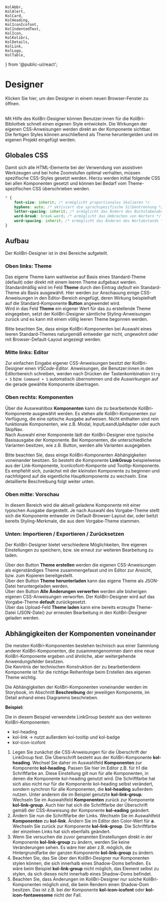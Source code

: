 	KolAbbr,
	KolAlert,
	KolCard,
	KolHeading,
	KolIconIcofont,
	KolIndentedText,
	KolIcon,
	KolKolibri,
	KolDetails,
	KolLink,
	KolLogo,
	KolTable,
} from '@public-ui/react';

# Designer

<div className="grid grid-cols-2">
	<KolCard _headline="Eigenes Theme erstellen" _level={2}>
		<KolLink slot="content" _useCase="nav" _href="/designer" _target="designer">
			<div className="flex gap-4 py-2">
				<KolIcon className="homepage" _icon="fas fa-paint-brush" />
				<span>Klicken Sie hier, um den Designer in einem neuen Browser-Fenster zu öffnen.</span>
			</div>
		</KolLink>
	</KolCard>
</div>

<br />

Mit Hilfe des KoliBri-Designer können Benutzer:innen für die KoliBri-Bibliothek schnell einen eigenen
Style entwickeln. Die Wirkungen der eigenen CSS-Anweisungen werden direkt an der Komponente
sichtbar.<br/>
Die fertigen Styles können anschließend als Theme heruntergelden und im eigenen Projekt eingefügt werden.

## Globales CSS

Damit sich alle HTML-Elemente bei der Verwendung von assistiven Werkzeugen und bei hohe Zoomstufen optimal verhalten,
müssen spezifische CSS-Styles gesetzt werden. Hierzu werden initial folgende CSS bei allen Komponenten gesetzt und
können bei Bedarf vom Theme-spezifischen CSS überschrieben werden.

```css
* {
	font-size: inherit; /* ermöglicht proportionales Skalieren */
	hyphens: auto; /* aktiviert die sprachspezifische Silbentrennung */
	letter-spacing: inherit; /* ermöglicht das Ändern des Buchstabenabstands */
	word-break: break-word; /* ermöglicht das Umbrechen von Wortern */
	word-spacing: inherit; /* ermöglicht das Änderen des Wortabstands */
}
```

## Aufbau

Der KoliBri-Designer ist in drei Bereiche aufgeteilt.

### Oben links: Theme

Das eigene Theme kann wahlweise auf Basis eines Standard-Theme (default) oder direkt mit einem leeren Theme aufgebaut
werden. Standardmäßig wird im Feld <b>Theme</b> durch den Eintrag <i> default</i> ein Standard-Theme als Basis ausgewählt.
Hier werden zur Anschauung einige CSS-Anweisungen in den Editor-Bereich eingefügt, deren Wirkung beispielhaft auf die
Standard-Komponente <b>Button</b> angewendet wird.<br />
Wird in das Feld <b>Theme</b> ein eigener Wert für das zu erstellende Theme eingegeben, setzt der KoliBri-Designer sämtliche
Styling-Anweisungen zurück und es kann mit einem völlig leeren Theme begonnen werden.

<kol-indented-text>Bitte beachten Sie, dass einige KoliBri-Komponenten bei Auswahl eines leeren Standard-Themes naturgemäß entweder
gar nicht, ungewohnt oder mit Browser-Default-Layout angezeigt werden.</kol-indented-text>

### Mitte links: Editor

Zur einfachen Eingabe eigener CSS-Anweisungen besitzt der KoliBri-Designer einen <i>VSCode-Editor</i>. Anweisungen, die Benutzer:innen
in den Editorbereich schreiben, werden nach Drücken der Tastenkombination <code>Strg + S</code> bzw. <code>Command + S</code>
automatisch übernommen und die Auswirkungen auf die gerade gewählte Komponente übertragen.

### Oben rechts: Komponenten

Über die Auswwahlbox <b>Komponenten</b> kann die zu bearbeitende KoliBri-Komponente ausgewählt werden. Es stehen alle KoliBri-Komponenten zur Verfügung,
die eine optische Ausgabe aufweisen. Nicht enthalten sind rein funktionale Komponenten, wie z.B. Modal, InputLeandUpAdapter oder auch SkipNav.<br/>
Nach Auswahl einer Komponente lädt der KoliBri-Designer eine typische Basisausgabe der Komponente. Bei Komponenten, die unterschiedliche Varianten besitzen, wie z.B.
Button, werden alle Varianten ausgegeben.

<kol-indented-text>Bitte beachten Sie, dass einige KoliBri-Komponenten Abhängigkeiten voneinander besitzen. So besteht die Komponente <b> LinkGroup</b>
beispielweise aus der Link-Komponente, IconIcofont-Komponte und Tooltip-Komponente. Es empfiehlt sich, zunächst mit der <i>kleinsten</i>
Komponente zu beginnen und nachfolgend auf die eigentliche Hauptkomponente zu wechseln. Eine detaillierte Beschreibung folgt weiter unten.</kol-indented-text>

### Oben mitte: Vorschau

In diesem Bereich wird die aktuell geladene Komponente mit einer typischen Ausgabe dargestellt. Je nach Auswahl des Vorgabe-Theme stellt sich die
Komponente entweder im Default-Browser-Layout dar, oder beitzt bereits Styling-Merkmale, die aus dem Vorgabe-Theme stammen.<br/>

### Unten: Importieren / Exportieren / Zurücksetzen

Der KoliBri-Designer bietet verschiedene Möglichkeiten, Ihre eigenen Einstellungen zu speichern, bzw. sie erneut zur weiteren Bearbeitung zu laden.

Über den Button <b> Theme erstellen </b> werden die eigenen CSS-Anweisungen als eigenständiges Theme zusammengefasst und im Editor zur Ansicht, bzw. zum
Kopieren bereitgestellt.<br/>
Über den Button <b> Theme herunterladen</b> kann das eigene Theme als JSON-Datei heruntergeladen werden.<br/>
Über den Button <b>Alle Änderungen verwerfen</b> werden alle bisherigen eigenen CSS-Anweisungen verworfen. Der KoliBri-Designer wird auf das
Vorgabe-Theme <b> default</b> zurückgesetzt.<br/>
Über das Upload-Feld <b>Theme laden</b> kann eine bereits erzeugte Theme-Datei (JSON-Datei) zur erneuten Bearbeitung in den KoliBri-Designer geladen werden.

## Abhängigkeiten der Komponenten voneinander

Die meisten KoliBri-Komponenten bestehen technisch aus einer Sammlung anderer KoliBri-Komponenten, die zusammengenommen dann eine neue
KoliBri-Komponente ergeben und ähnliche, aber weitergehende Anwendungsfelder besitzen.<br/>
Die Kenntnis der technischen Konstruktion der zu bearbeitendenn Komponente ist für die richtige Reihenfolge beim Erstellen des eigenen Theme wichtig.

<kol-indented-text>Die Abhängigkeiten der KoliBri-Komponenten voneinander werden im Storybook, im Abschnitt <b >Beschreibung</b>
der jeweiligen Komponente, im Detail anhand eines Diagramms beschrieben.</kol-indented-text>

<p>
	<b>Beispiel:</b>
</p>

<kol-link-group _heading="Überschrift" _links="[{'_label':'Link 1', '_icon':'icofont-home','_href':'test'},{'_label':'Link 2', '_icon':'icofont-phone','_href':'test'}]" _list-style-type="none"></kol-link-group>

Die in diesem Beispiel verwendete LinkGroup besteht aus den weiteren KoliBri-Komponenten:

- kol-heading
- kol-link -> nutzt außerdem kol-tooltip und kol-badge
- kol-icon-icofont

1. Legen Sie zunächst die CSS-Anweisungen für die Überschrift der LinkGroup fest. Die Überschrift besteht aus der KoliBri-Komponente <b> kol-heading</b>.
   Wechsel Sie daher im Auswahlfeld <b>Komponenten</b> zur Komponente <b>kol-heading</b>. Passen Sie hier im Editor z.B. für h1 die Schriftfarbe an. Diese Einstellung gilt
   nun für alle Komponenten, in denen die Komponente kol-heading genutzt wird. Die Schriftfarbe hat sich also nicht nur für die Komponente kol-heading selbst
   verändert, sondern synchron für alle Komponenten, die <b>kol-heading</b> außerdem nutzen. Unter anderem die im Beispiel genutzte <b>kol-link-group</b>.<br/>Wechseln Sie im Auswahlfeld <b>Komponenten</b>
   zurück zur Komponente <b>kol-link-group</b>. Auch hier hat sich die Schriftfarbe der Überschrift gemäß der CSS-Anweisung der Komponente <b>kol-eading</b> geändert.
2. Ändern Sie nun die Schriftfarbe der Links. Wechseln Sie im Auswahlfeld <b>Komponenten</b> zu <b>kol-link</b>. Ändern Sie im Editor den Color-Wert für <b>a</b>. Wechseln Sie zurück zur Komponente
   <b>kol-link-group</b>. Die Schriftfarbe der einzelnen Links hat sich ebenfalls geändert.
3. Wenn Sie versuchen die zuvor genannten Einstellungen direkt in der Komponente <b>kol-link-group</b> zu ändern, werden Sie keine Veränderungen sehen.
   Es wäre hier aber z.B. möglich, die Hintergrundfarbe der ganzen Komponente <b>kol-link-group</b> zu ändern.
4. Beachten Sie, das Sie über den KoliBri-Designer nur Komponenten stylen können, die sich innerhalb eines Shadow-Doms befinden.
   Es wäre beim Beispiel <b>kol-link-group</b> nicht möglich, das Element <b><kol-link-group></kol-link-group></b> selbst zu stylen, da sich dieses nicht
   innerhalb eines Shadow-Doms befindet.
5. Beachten Sie, dass Änderungen im KoliBri-Designer nur solche KoliBri-Komponenten möglich sind, die beim Rendern einen Shadow-Dom besitzen. Das ist z.B. bei
   der Komponente <b>kol-icon-icofont</b> oder <b>kol-icon-fontawesome</b> nicht der Fall.
